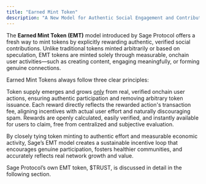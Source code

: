 ```yaml
---
title: "Earned Mint Token"
description: "A New Model for Authentic Social Engagement and Contribution."
---
```


The **Earned Mint Token (EMT)** model introduced by Sage Protocol offers a fresh way to mint tokens by explicitly rewarding authentic, verified social contributions. Unlike traditional tokens minted arbitrarily or based on speculation, EMT tokens are minted solely through measurable, onchain user activities—such as creating content, engaging meaningfully, or forming genuine connections.

Earned Mint Tokens always follow three clear principles:

<Card title="Earned and Organic" icon="square-1" iconType="solid" horizontal>
  Token supply emerges and grows <u>only</u> from real, verified onchain user actions, ensuring authentic participation and removing arbitrary token issuance.
</Card>

<Card title="Cost-Anchored Economics" icon="square-2" iconType="solid" horizontal>
  Each reward directly reflects the rewarded action's transaction fee, aligning incentives with actual user effort and naturally discouraging spam.
</Card>

<Card title="Transparent and Immediate Rewards" icon="square-3" iconType="solid" horizontal>
  Rewards are openly calculated, easily verified, and instantly available for users to claim, free from centralized and subjective evaluation.
</Card>

By closely tying token minting to authentic effort and measurable economic activity, Sage’s EMT model creates a sustainable incentive loop that encourages genuine participation, fosters healthier communities, and accurately reflects real network growth and value.

Sage Protocol’s own EMT token, \$TRUST, is discussed in detail in the following section.